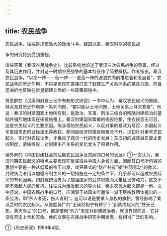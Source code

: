 ```yaml
---
---
---
```

title: 农民战争
---



农民战争，往往是规模浩大的政治斗争。建国以来，秦汉时期的农民战

争的研究特别受到重视。

漆侠等著《秦汉农民战争史》，比较系统地论述了秦汉三次农民战争的背景、经过及其历史作用，并对这一时期农民战争的基本特征作了简要概括。作者指出，秦汉农民战争，“以高一阵——低一阵——更高一阵的波浪式向前推进着和发展着”，农民战争的历史作用，不只是表现在直接打击了封建生产关系体系的某些方面，而且还曲折地反映在新皇朝建立后的一些政策措施中。

贺昌群在《汉唐间封建土地所有制形式研究》一书中认为，秦汉农民起义的原因、特点及其历史作用等一系列问题，“都只能从土地问题、土地关系上寻求答案”。他说：秦汉的封建国家土地所有制，是政治、军事、刑法三结合的残酷封建统治的基础并强烈地体现在徭役地租上。秦汉封建国家繁重的徭役地租，使农民忍无可忍，这是农民起义的主要原因。陈涉倡始农民起义，以反对秦的暴政为号召，赤眉起义军直接攻击的目标是王莽政权，都同超经济的徭役地租分不开。汉初针对秦末农民起义，实行对农民让步，才推动了西汉一代的历史发展；东汉初的减政减员废止更戍制度，紧缩徭役，对封建生产关系的变化发生了积极作用。

侯外庐的《中国封建社会前后期农民战争及其纲领口号的发展》①一文认为，秦汉时期农民起义的特点主要表现在反徭役并争取人身权方面，因而其口号所包容的思想主要是一种从低级的帝王出发，或狂暴式的“财产共有”或“共同劳动”的教义。封建统治者用以加强专制主义的一切措施在一定的条件下，几乎都可以造成农民起义的有利因素。如封建统治者为了加强国家的公共职能而大量征发劳动力，这又不能不激起人民的反抗，往往成为爆发起义的导火线，秦末农民大起义即是一例。文中还说，中国农民战争的口号，应溯源于战国末年墨侠一派下层宗教团体提出的一条公法，即“杀人者死，伤人者刑”。这可以说是要求人身权的旗帜，曾经影响了秦汉之时的农民起义。从陈胜吴广的“王侯将相宁有种乎？”到黄巾起义的“苍天已死，黄天当立”的口号，都是借用“外力”来反对封建统治者，就世界观而言，它并没有否定上帝和天命。侯的文章在农民战争研究中期发表，有相当广泛的影响。

①《历史研究》1959年4期。